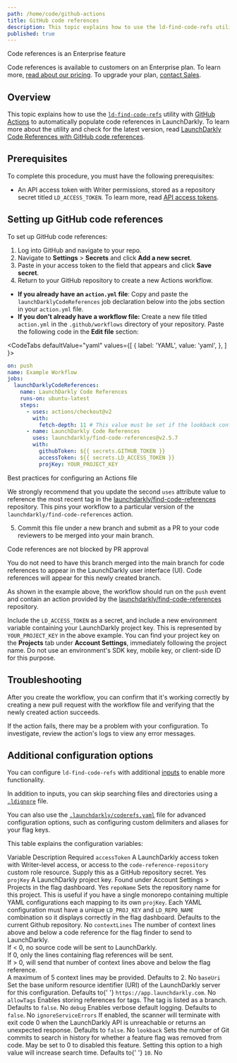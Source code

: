 ```yaml
---
path: /home/code/github-actions
title: GitHub code references
description: This topic explains how to use the ld-find-code-refs utility with GitHub code references to automatically populate code references in LaunchDarkly.
published: true
---
```


<Callout intent="primary">
<CalloutTitle>Code references is an Enterprise feature</CalloutTitle>
<CalloutDescription>

Code references is available to customers on an Enterprise plan. To learn more, [read about our pricing](https://launchdarkly.com/pricing/). To upgrade your plan, [contact Sales](https://launchdarkly.com/contact-sales/).

</CalloutDescription>
</Callout>

## Overview

This topic explains how to use the [`ld-find-code-refs`](https://github.com/launchdarkly/ld-find-code-refs/) utility with [GitHub Actions](https://github.com/features/actions) to automatically populate code references in LaunchDarkly. To learn more about the utility and check for the latest version, read [LaunchDarkly Code References with GitHub code references](https://github.com/marketplace/actions/launchdarkly-code-references).

## Prerequisites

To complete this procedure, you must have the following prerequisites:

- An API access token with Writer permissions, stored as a repository secret titled `LD_ACCESS_TOKEN`. To learn more, read [API access tokens](/home/account-security/api-access-tokens).

## Setting up GitHub code references

To set up GitHub code references:

1. Log into GitHub and navigate to your repo.
2. Navigate to **Settings** > **Secrets** and click **Add a new secret**.
3. Paste in your access token to the field that appears and click **Save secret**.
4. Return to your GitHub repository to create a new Actions workflow.

- **If you already have an `action.yml` file**: Copy and paste the `launchDarklyCodeReferences` job declaration below into the jobs section in your `action.yml` file.
- **If you don't already have a workflow file:** Create a new file titled `action.yml` in the `.github/workflows` directory of your repository. Paste the following code in the **Edit file** section:

<CodeTabs
 defaultValue="yaml"
 values={[
   { label: 'YAML', value: 'yaml', },
 ]
}>
<CodeTabItem value="yaml">

```yaml
on: push
name: Example Workflow
jobs:
  launchDarklyCodeReferences:
    name: LaunchDarkly Code References
    runs-on: ubuntu-latest
    steps:
      - uses: actions/checkout@v2
        with:
          fetch-depth: 11 # This value must be set if the lookback configuration option is not disabled for find-code-references. Read more: https://github.com/launchdarkly/ld-find-code-refs#searching-for-unused-flags-extinctions
      - name: LaunchDarkly Code References
        uses: launchdarkly/find-code-references@v2.5.7
        with:
          githubToken: ${{ secrets.GITHUB_TOKEN }}
          accessToken: ${{ secrets.LD_ACCESS_TOKEN }}
          projKey: YOUR_PROJECT_KEY
```

</CodeTabItem>
</CodeTabs>

<Callout intent="info">
<CalloutTitle>Best practices for configuring an Actions file</CalloutTitle>
<CalloutDescription>

We strongly recommend that you update the second `uses` attribute value to reference the most recent tag in the [launchdarkly/find-code-references](https://github.com/launchdarkly/find-code-references) repository. This pins your workflow to a particular version of the `launchdarkly/find-code-references` action.

</CalloutDescription>
</Callout>

5. Commit this file under a new branch and submit as a PR to your code reviewers to be merged into your main branch.

<Callout intent="info">
<CalloutTitle>Code references are not blocked by PR approval</CalloutTitle>
<CalloutDescription>

You do not need to have this branch merged into the main branch for code references to appear in the LaunchDarkly user interface (UI). Code references will appear for this newly created branch.

</CalloutDescription>
</Callout>

As shown in the example above, the workflow should run on the `push` event and contain an action provided by the [launchdarkly/find-code-references](https://github.com/launchdarkly/find-code-references) repository.

Include the `LD_ACCESS_TOKEN` as a secret, and include a new environment variable containing your LaunchDarkly project key. This is represented by `YOUR_PROJECT_KEY` in the above example. You can find your project key on the **Projects** tab under **Account Settings**, immediately following the project name. Do not use an environment's SDK key, mobile key, or client-side ID for this purpose.

## Troubleshooting

After you create the workflow, you can confirm that it's working correctly by creating a new pull request with the workflow file and verifying that the newly created action succeeds.

If the action fails, there may be a problem with your configuration. To investigate, review the action's logs to view any error messages.

## Additional configuration options

You can configure `ld-find-code-refs` with additional [inputs](https://help.github.com/en/actions/reference/workflow-syntax-for-github-actions#jobsjob_idstepswith) to enable more functionality.

In addition to inputs, you can skip searching files and directories using a [`.ldignore`](https://github.com/launchdarkly/ld-find-code-refs/blob/main/docs/CONFIGURATION.md#ignoring-files-and-directories) file.

You can also use the [`.launchdarkly/coderefs.yaml`](https://github.com/launchdarkly/ld-find-code-refs/blob/main/docs/CONFIGURATION.md#advanced-yaml-configuration) file for advanced configuration options, such as configuring custom delimiters and aliases for your flag keys.

This table explains the configuration variables:

<Table>
  <TableHeader>
    <TableHeadCell>Variable</TableHeadCell>
    <TableHeadCell>Description</TableHeadCell>
    <TableHeadCell>Required</TableHeadCell>
  </TableHeader>
  <TableBody>
    <TableRow>
      <TableCell>
        <code>accessToken</code>
      </TableCell>
      <TableCell>
        A LaunchDarkly access token with Writer-level access, or access to the <code>code-reference-repository</code> custom role resource. Supply this as a GitHub repository secret.
      </TableCell>
      <TableCell>Yes</TableCell>
    </TableRow>
    <TableRow>
      <TableCell>
        <code>projKey</code>
      </TableCell>
      <TableCell>
        A LaunchDarkly project key. Found under Account Settings > Projects in the flag dashboard.
      </TableCell>
      <TableCell>Yes</TableCell>
    </TableRow>
    <TableRow>
      <TableCell>
        <code>repoName</code>
      </TableCell>
      <TableCell>
        Sets the repository name for this project. This is useful if you have a single monorepo
        containing multiple YAML configurations each mapping to its own <code>projKey</code>. Each YAML configuration
        must have a unique <code>LD_PROJ_KEY</code> and <code>LD_REPO_NAME</code> combination so it displays correctly in the flag
        dashboard. Defaults to the current Github repository.
      </TableCell>
      <TableCell>No</TableCell>
    </TableRow>
    <TableRow>
      <TableCell>
        <code>contextLines</code>
      </TableCell>
      <TableCell>
        The number of context lines above and below a code reference for the flag finder to send to LaunchDarkly.
        <br />
        If &lt; 0, no source code will be sent to LaunchDarkly.
        <br />
        If 0, only the lines containing flag references will be sent.
        <br />
        If &gt; 0, will send that number of context lines above and below the flag reference.
        <br />A maximum of 5 context lines may be provided. Defaults to 2.
      </TableCell>
      <TableCell>No</TableCell>
    </TableRow>
    <TableRow>
      <TableCell>
        <code>baseUri</code>
      </TableCell>
      <TableCell>
        Set the base uniform resource identifier (URI) of the LaunchDarkly server for this configuration. Defaults to{' '}
        <code>https://app.launchdarkly.com</code>.
      </TableCell>
      <TableCell>No</TableCell>
    </TableRow>
    <TableRow>
      <TableCell>
        <code>allowTags</code>
      </TableCell>
      <TableCell>
        Enables storing references for tags. The tag is listed as a branch. Defaults to <code>false</code>.
      </TableCell>
      <TableCell>No</TableCell>
    </TableRow>
    <TableRow>
      <TableCell>
        <code>debug</code>
      </TableCell>
      <TableCell>
        Enables verbose default logging. Defaults to <code>false</code>.
      </TableCell>
      <TableCell>No</TableCell>
    </TableRow>
    <TableRow>
      <TableCell>
        <code>ignoreServiceErrors</code>
      </TableCell>
      <TableCell>
        If enabled, the scanner will terminate with exit code 0 when the LaunchDarkly API is unreachable or returns an
        unexpected response. Defaults to <code>false</code>.
      </TableCell>
      <TableCell>No</TableCell>
    </TableRow>
    <TableRow>
      <TableCell>
        <code>lookback</code>
      </TableCell>
      <TableCell>
        Sets the number of Git commits to search in history for whether a feature flag was removed from code. May be set
        to 0 to disabled this feature. Setting this option to a high value will increase search time. Defaults to{' '}
        <code>10</code>.
      </TableCell>
      <TableCell>No</TableCell>
    </TableRow>
  </TableBody>
</Table>
